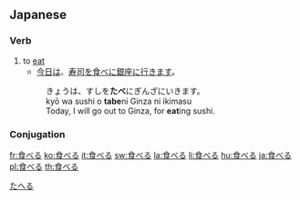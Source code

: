 ==Japanese==
{{ja-kanjitab|食}}
[[Category:1000 Japanese basic words|たへる]]
===Verb===
{{ja-verb|kk|type=2|hira=たべる|rom=taberu|hidx=たへる}}
#to [[eat]]
#* [[今日]][[は]]、[[寿司]][[を]][[食べる|食べ]][[に]][[銀座]][[に]][[行く|行き]][[ます]]。
#: きょうは、すしを'''たべ'''にぎんざにいきます。
#: kyō wa sushi o '''tabe'''ni Ginza ni ikimasu
#: Today, I will go out to Ginza, for '''eat'''ing sushi.

===Conjugation===
{{ja-ichi|食べ|たべ|tabe}}

[[fr:食べる]]
[[ko:食べる]]
[[it:食べる]]
[[sw:食べる]]
[[la:食べる]]
[[li:食べる]]
[[hu:食べる]]
[[ja:食べる]]
[[pl:食べる]]
[[th:食べる]]